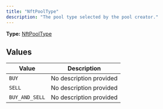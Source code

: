 ```yaml
---
title: "NftPoolType"
description: "The pool type selected by the pool creator."
---
```


**Type:** [NftPoolType](/api-reference/types/nftpooltype)

## Values

| Value | Description |
|-------|-------------|
| `BUY` | No description provided |
| `SELL` | No description provided |
| `BUY_AND_SELL` | No description provided |

